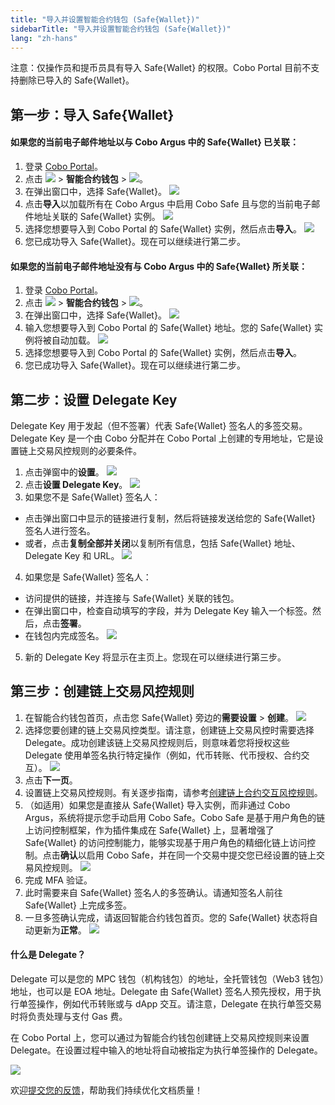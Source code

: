 ```yaml
---
title: "导入并设置智能合约钱包 (Safe{Wallet})"
sidebarTitle: "导入并设置智能合约钱包 (Safe{Wallet})"
lang: "zh-hans"
---
```


<Note>注意：仅操作员和提币员具有导入 Safe&#123;Wallet&#125; 的权限。Cobo Portal 目前不支持删除已导入的 Safe&#123;Wallet&#125;。</Note>

## 第一步：导入 Safe&#123;Wallet&#125;

#### 如果您的当前电子邮件地址以与 Cobo Argus 中的 Safe&#123;Wallet&#125; 已关联：

1. 登录 [Cobo Portal](https://portal.cobo.com/login)。
2. 点击 <img src="/cn/images/smart-contract-wallet/button_wallet.svg" className="icon"></img> > **智能合约钱包** > <img src="/cn/images/smart-contract-wallet/button_import.svg" className="icon"></img>。
3. 在弹出窗口中，选择 Safe&#123;Wallet&#125;。
<img src="/cn/images/smart-contract-wallet/import.png" className="screenshot_modal"></img>
4. 点击**导入**以加载所有在 Cobo Argus 中启用 Cobo Safe 且与您的当前电子邮件地址关联的 Safe&#123;Wallet&#125; 实例。
<img src="/cn/images/smart-contract-wallet/import from argus.png" className="screenshot_modal"></img>
5. 选择您想要导入到 Cobo Portal 的 Safe&#123;Wallet&#125; 实例，然后点击**导入**。
<img src="/cn/images/smart-contract-wallet/select instance.png" className="screenshot_modal"></img>
6. 您已成功导入 Safe&#123;Wallet&#125;。现在可以继续进行第二步。

#### 如果您的当前电子邮件地址没有与 Cobo Argus 中的 Safe&#123;Wallet&#125; 所关联：
1. 登录 [Cobo Portal](https://portal.cobo.com/login)。
2. 点击 <img src="/cn/images/smart-contract-wallet/button_wallet.svg" className="icon"></img> > **智能合约钱包** > <img src="/cn/images/smart-contract-wallet/button_import.svg" className="icon"></img>。
3. 在弹出窗口中，选择 Safe&#123;Wallet&#125;。
<img src="/cn/images/smart-contract-wallet/import.png" className="screenshot_modal"></img>
4. 输入您想要导入到 Cobo Portal 的 Safe&#123;Wallet&#125; 地址。您的 Safe&#123;Wallet&#125; 实例将被自动加载。
<img src="/cn/images/smart-contract-wallet/enter safe name.png" className="screenshot_modal"></img>
5. 选择您想要导入到 Cobo Portal 的 Safe&#123;Wallet&#125; 实例，然后点击**导入**。
6. 您已成功导入 Safe&#123;Wallet&#125;。现在可以继续进行第二步。

## 第二步：设置 Delegate Key

Delegate Key 用于发起（但不签署）代表 Safe&#123;Wallet&#125; 签名人的多签交易。Delegate Key 是一个由 Cobo 分配并在 Cobo Portal 上创建的专用地址，它是设置链上交易风控规则的必要条件。

1. 点击弹窗中的**设置**。
<img src="/cn/images/smart-contract-wallet/set up key.png" className="screenshot_modal"></img>
2. 点击**设置 Delegate Key**。
<img src="/cn/images/smart-contract-wallet/set up my key.png" className="screenshot_modal"></img>
3. 如果您不是 Safe&#123;Wallet&#125; 签名人：
- 点击弹出窗口中显示的链接进行复制，然后将链接发送给您的 Safe&#123;Wallet&#125; 签名人进行签名。
- 或者，点击**复制全部并关闭**以复制所有信息，包括 Safe&#123;Wallet&#125; 地址、Delegate Key 和 URL。
<img src="/cn/images/smart-contract-wallet/set up not from argus.png" className="screenshot_modal"></img>
4. 如果您是 Safe&#123;Wallet&#125; 签名人：
- 访问提供的链接，并连接与 Safe&#123;Wallet&#125; 关联的钱包。
- 在弹出窗口中，检查自动填写的字段，并为 Delegate Key 输入一个标签。然后，点击**签署**。
- 在钱包内完成签名。
<img src="/cn/images/smart-contract-wallet/add key not from argus.png" className="screenshot_modal"></img>
5. 新的 Delegate Key 将显示在主页上。您现在可以继续进行第三步。

## 第三步：创建链上交易风控规则

1. 在智能合约钱包首页，点击您 Safe&#123;Wallet&#125; 旁边的**需要设置** > **创建**。
<img src="/cn/images/smart-contract-wallet/create policy.png" className="screenshot_modal"></img>
2. 选择您要创建的链上交易风控类型。请注意，创建链上交易风控时需要选择 Delegate。成功创建该链上交易风控规则后，则意味着您将授权这些 Delegate 使用单签名执行特定操作（例如，代币转账、代币授权、合约交互）。
<img src="/cn/images/smart-contract-wallet/on-chain policy.png" className="screenshot_modal"></img>
3. 点击**下一页**。
4. 设置链上交易风控规则。有关逐步指南，请参考[创建链上合约交互风控规则](/cn/portal/risk-controls/create-on-chain-policy)。
5. （如适用）如果您是直接从 Safe&#123;Wallet&#125; 导入实例，而非通过 Cobo Argus，系统将提示您手动启用 Cobo Safe。Cobo Safe 是基于用户角色的链上访问控制框架，作为插件集成在 Safe&#123;Wallet&#125; 上，显著增强了 Safe&#123;Wallet&#125; 的访问控制能力，能够实现基于用户角色的精细化链上访问控制。点击**确认**以启用 Cobo Safe，并在同一个交易中提交您已经设置的链上交易风控规则。
<img src="/cn/images/smart-contract-wallet/set up safe.png" className="screenshot_modal"></img>
6. 完成 MFA 验证。
7. 此时需要来自 Safe&#123;Wallet&#125; 签名人的多签确认。请通知签名人前往 Safe&#123;Wallet&#125; 上完成多签。
8. 一旦多签确认完成，请返回智能合约钱包首页。您的 Safe&#123;Wallet&#125; 状态将自动更新为**正常**。
<img src="/cn/images/smart-contract-wallet/ready not from argus.png" className="screenshot_full_screen"></img>

#### 什么是 Delegate？

Delegate 可以是您的 MPC 钱包（机构钱包）的地址，全托管钱包（Web3 钱包）地址，也可以是 EOA 地址。Delegate 由 Safe&#123;Wallet&#125; 签名人预先授权，用于执行单签操作，例如代币转账或与 dApp 交互。请注意，Delegate 在执行单签交易时将负责处理与支付 Gas 费。

在 Cobo Portal 上，您可以通过为智能合约钱包创建链上交易风控规则来设置 Delegate。在设置过程中输入的地址将自动被指定为执行单签操作的 Delegate。

<img src="/cn/images/smart-contract-wallet/5.png" className="screenshot"></img>


<Tip>欢迎[提交您的反馈](https://forms.zohopublic.com/cobo/form/DocumentFeedbackForm/formperma/QvLOhxJv1_JMsJ-1dleZ8Itb_7rzN-LtgvsDdxosoVI?referrername=manuals)，帮助我们持续优化文档质量！</Tip>